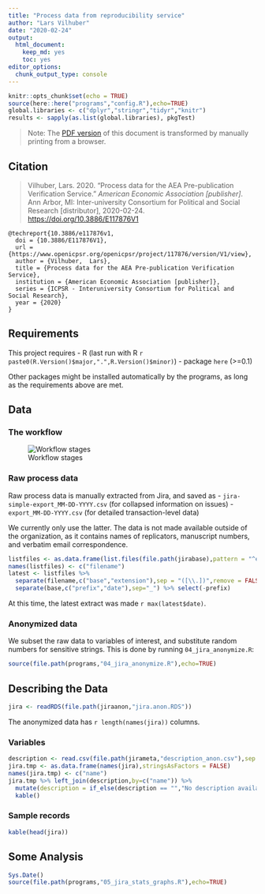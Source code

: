 ```yaml
---
title: "Process data from reproducibility service"
author: "Lars Vilhuber"
date: "2020-02-24"
output: 
  html_document: 
    keep_md: yes
    toc: yes
editor_options: 
  chunk_output_type: console
---
```


```r
knitr::opts_chunk$set(echo = TRUE)
source(here::here("programs","config.R"),echo=TRUE)
global.libraries <- c("dplyr","stringr","tidyr","knitr")
results <- sapply(as.list(global.libraries), pkgTest)
```
> Note: The [PDF version](https://aeadataeditor.github.io/processing-jira-process-data/README.pdf) of this document is transformed by manually printing from a browser.

## Citation

> Vilhuber, Lars. 2020. "Process data for the AEA Pre-publication Verification Service." *American Economic Association [publisher]*. Ann Arbor, MI: Inter-university Consortium for Political and Social Research [distributor], 2020-02-24. [https://doi.org/10.3886/E117876V1](https://doi.org/10.3886/E117876V1)

```
@techreport{10.3886/e117876v1,
  doi = {10.3886/E117876V1},
  url = {https://www.openicpsr.org/openicpsr/project/117876/version/V1/view},
  author = {Vilhuber,  Lars},
  title = {Process data for the AEA Pre-publication Verification Service},
  institution = {American Economic Association [publisher]},
  series = {ICPSR - Interuniversity Consortium for Political and Social Research},
  year = {2020}
}
```

## Requirements
This project requires
- R (last run with R `r paste0(R.Version()$major,".",R.Version()$minor)`)
  - package `here` (>=0.1)
  
Other packages might be installed automatically by the programs, as long as the requirements above are met.

## Data 

### The workflow

![Workflow stages](images/AEADataEditorWorkflow-20191028.png)

### Raw process data
Raw process data is manually extracted from Jira, and saved as 
- `jira-simple-export_MM-DD-YYYY.csv` (for collapsed information on issues)
- `export_MM-DD-YYYY.csv` (for detailed transaction-level data)

We currently only use the latter. The data is not made available outside of the organization, as it contains names of replicators,  manuscript numbers, and verbatim email correspondence. 

```r
listfiles <- as.data.frame(list.files(file.path(jirabase),pattern = "^export_")) 
names(listfiles) <- c("filename")
latest <- listfiles %>% 
  separate(filename,c("base","extension"),sep = "([\\.])",remove = FALSE) %>%
  separate(base,c("prefix","date"),sep="_") %>% select(-prefix)

```

At this time, the latest extract was made `r max(latest$date)`. 

### Anonymized data
We subset the raw data to variables of interest, and substitute random numbers for sensitive strings. This is done by running `04_jira_anonymize.R`:

```r
source(file.path(programs,"04_jira_anonymize.R"),echo=TRUE)
```


## Describing the Data
```r
jira <- readRDS(file.path(jiraanon,"jira.anon.RDS"))
```

The anonymized data has `r length(names(jira))` columns. 

### Variables

```r
description <- read.csv(file.path(jirameta,"description_anon.csv"),sep = ";",stringsAsFactors = FALSE,header = TRUE)
jira.tmp <- as.data.frame(names(jira),stringsAsFactors = FALSE) 
names(jira.tmp) <- c("name")
jira.tmp %>% left_join(description,by=c("name")) %>% 
  mutate(description = if_else(description == "","No description available",description)) %>%
  kable()
```

### Sample records

```r
kable(head(jira))
```




## Some Analysis

```r
Sys.Date()
source(file.path(programs,"05_jira_stats_graphs.R"),echo=TRUE)
```

